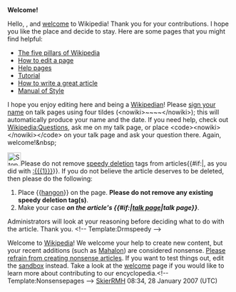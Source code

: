 <article id="9163400" title=User talk:Sandhu75>
	<talkpage id="9163400" title="User talk:Sandhu75">
'''Welcome!'''

Hello, {{BASEPAGENAME}}, and [[Wikipedia:Welcome, newcomers|welcome]] to Wikipedia! Thank you for your contributions. I hope you like the place and decide to stay. Here are some pages that you might find helpful:
*[[Wikipedia:Five pillars|The five pillars of Wikipedia]]
*[[Wikipedia:How to edit a page|How to edit a page]]
*[[Help:Contents|Help pages]]
*[[Wikipedia:Tutorial|Tutorial]]
*[[Wikipedia:Article development|How to write a great article]]
*[[Wikipedia:Manual of Style|Manual of Style]]
I hope you enjoy editing here and being a [[Wikipedia:Wikipedians|Wikipedian]]! Please [[Wikipedia:Sign your posts on talk pages|sign your name]] on talk pages using four tildes (&lt;nowiki&gt;~~~~&lt;/nowiki&gt;); this will automatically produce your name and the date. If you need help, check out [[Wikipedia:Questions]], ask me on my talk page, or place &lt;code&gt;&lt;nowiki&gt;{{helpme}}&lt;/nowiki&gt;&lt;/code&gt; on your talk page and ask your question there. Again, welcome!&amp;nbsp;


[[Image:Stop_hand.svg|30px]]Please do not remove [[Wikipedia:Speedy deletions|speedy deletion]] tags from articles{{#if:{{{1|}}}|, as you did with [[:{{{1}}}]]}}. If you do not believe the article deserves to be deleted, then please do the following:
# Place  {{[[Template:hangon|hangon]]}} on the page. '''Please do not remove any existing speedy deletion tag(s)'''.
# Make your case '''''on the article's {{#if:{{{1|}}}|[[Talk:{{{1}}}|talk page]]|talk page}}'''''.
Administrators will look at your reasoning before deciding what to do with the article. Thank you. &lt;!-- Template:Drmspeedy --&gt; 


Welcome to [[Wikipedia]]! We welcome your help to create new content, but your recent additions (such as [[Mahalon]]) are considered nonsense. [[Wikipedia:Patent nonsense|Please refrain from creating nonsense articles]]. If you want to test things out, edit the [[Wikipedia:Sandbox|sandbox]] instead. Take a look at the [[Wikipedia:Introduction|welcome]] page if you would like to learn more about contributing to our encyclopedia.&lt;!-- Template:Nonsensepages --&gt;  [[User:SkierRMH|SkierRMH]] 08:34, 28 January 2007 (UTC)
	</talkpage>
</article>
